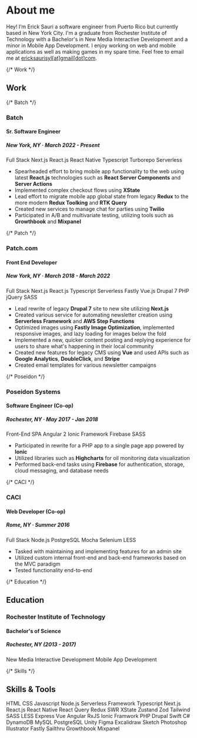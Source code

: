 
# About me

Hey! I&lsquo;m Erick Sauri a software engineer from Puerto Rico but
currently based in New York City. I'm a graduate from Rochester
Institute of Technology with a Bachelor's in New Media Interactive
Development and a minor in Mobile App Development. I enjoy working on
web and mobile applications as well as making games in my spare time.
Feel free to email me at <a href={PERSONAL_LINKS.email} target="_blank">ericksaurisyl[at]gmail[dot]com</a>.

{/* Work */}

## Work

{/* Batch */}

### Batch

#### Sr. Software Engineer

##### New York, NY &middot; March 2022 - Present

<TagList scrollable>
  <Tag>Full Stack</Tag>
  <Tag>Next.js</Tag>
  <Tag>React.js</Tag>
  <Tag>React Native</Tag>
  <Tag>Typescript</Tag>
  <Tag>Turborepo</Tag>
  <Tag>Serverless</Tag>
</TagList>

- Spearheaded effort to bring mobile app functionality to the web
  using latest **React.js** technologies such as **React Server Components** and **Server Actions**
- Implemented complex checkout flows using **XState**
- Lead effort to migrate mobile app global state from legacy **Redux** to the more modern **Redux Toolking** and **RTK Query**
- Created new services to manage chat for parties using **Twilio**
- Participated in A/B and multivariate testing, utilizing tools such as **Growthbook** and **Mixpanel**

{/* Patch */}

### Patch.com

#### Front End Developer

##### New York, NY &middot; March 2018 - March 2022

<TagList scrollable>
  <Tag>Full Stack</Tag>
  <Tag>Next.js</Tag>
  <Tag>React.js</Tag>
  <Tag>Typescript</Tag>
  <Tag>Serverless</Tag>
  <Tag>Fastly</Tag>
  <Tag>Vue.js</Tag>
  <Tag>Drupal 7</Tag>
  <Tag>PHP</Tag>
  <Tag>jQuery</Tag>
  <Tag>SASS</Tag>
</TagList>

- Lead rewrite of legacy **Drupal 7** site to new site utilizing **Next.js**
- Created various service for automating newsletter creation using **Serverless Framework** and **AWS Step Functions**
- Optimized images using **Fastly Image Optimization**, implemented responsive images, and lazy loading for images below the fold
- Implemented a new, quicker content posting and replying experience for users to share what's happening in their local community
- Created new features for legacy CMS using **Vue** and used APIs such as **Google Analytics**, **DoubleClick**, and **Stripe**
- Created email templates for various newsletter campaigns

{/* Poseidon */}

### Poseidon Systems

#### Software Engineer (Co-op)

##### Rochester, NY &middot; May 2017 - Jan 2018

<TagList scrollable>
  <Tag>Front-End</Tag>
  <Tag>SPA</Tag>
  <Tag>Angular 2</Tag>
  <Tag>Ionic Framework</Tag>
  <Tag>Firebase</Tag>
  <Tag>SASS</Tag>
</TagList>

- Participated in rewrite for a PHP app to a single page app powered by **Ionic**
- Utilized libraries such as **Highcharts** for oil monitoring data visualization
- Performed back-end tasks using **Firebase** for authentication, storage, cloud messaging, and database needs

{/* CACI */}

### CACI

#### Web Developer (Co-op)

##### Rome, NY &middot; Summer 2016

<TagList scrollable>
  <Tag>Full Stack</Tag>
  <Tag>Node.js</Tag>
  <Tag>PostgreSQL</Tag>
  <Tag>Mocha</Tag>
  <Tag>Selenium</Tag>
  <Tag>LESS</Tag>
</TagList>

- Tasked with maintaining and implementing features for an admin site
- Utilized custom internal front-end and back-end frameworks based on the MVC paradigm
- Tested functionality end-to-end

{/* Education */}

## Education

### Rochester Institute of Technology

#### Bachelor's of Science

##### Rochester, NY (2013 - 2017)

<TagList>
  <Tag>New Media Interactive Development</Tag>
  <Tag>Mobile App Development</Tag>
</TagList>

{/* Skills */}

## Skills &amp; Tools

<TagList scrollable={false}>
  <Tag>HTML</Tag>
  <Tag>CSS</Tag>
  <Tag>Javascript</Tag>
  <Tag>Node.js</Tag>
  <Tag>Serverless Framework</Tag>
  <Tag>Typescript</Tag>
  <Tag>Next.js</Tag>
  <Tag>React.js</Tag>
  <Tag>React Native</Tag>
  <Tag>React Query</Tag>
  <Tag>Redux</Tag>
  <Tag>SWR</Tag>
  <Tag>XState</Tag>
  <Tag>Zustand</Tag>
  <Tag>Zod</Tag>
  <Tag>Tailwind</Tag>
  <Tag>SASS</Tag>
  <Tag>LESS</Tag>
  <Tag>Express</Tag>
  <Tag>Vue</Tag>
  <Tag>Angular</Tag>
  <Tag>RxJS</Tag>
  <Tag>Ionic Framwork</Tag>
  <Tag>PHP</Tag>
  <Tag>Drupal</Tag>
  <Tag>Swift</Tag>
  <Tag>C#</Tag>
  <Tag>DynamoDB</Tag>
  <Tag>MySQL</Tag>
  <Tag>PostgreSQL</Tag>
  <Tag>Unity</Tag>
  <Tag>Figma</Tag>
  <Tag>Excalidraw</Tag>
  <Tag>Sketch</Tag>
  <Tag>Photoshop</Tag>
  <Tag>Illustrator</Tag>
  <Tag>Fastly</Tag>
  <Tag>Sailthru</Tag>
  <Tag>Growthbook</Tag>
  <Tag>Mixpanel</Tag>
</TagList>
